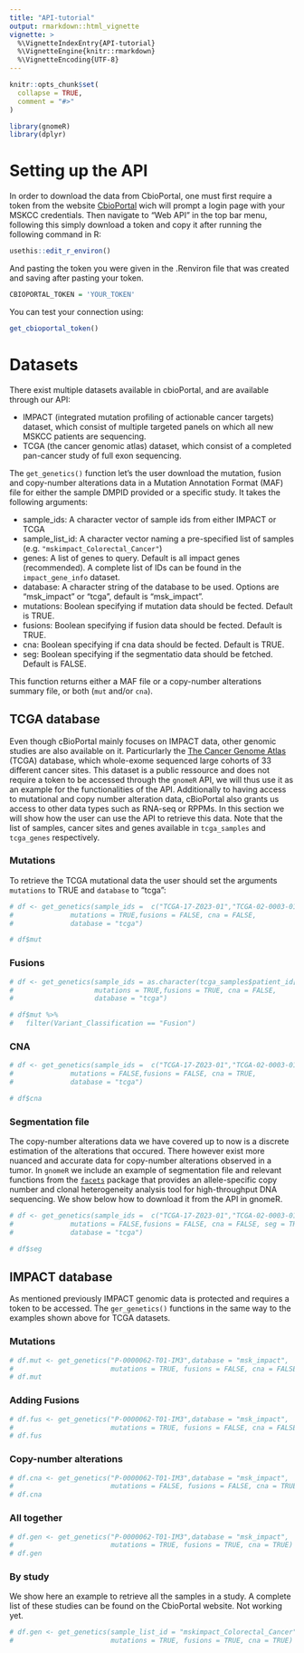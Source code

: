 ```yaml
---
title: "API-tutorial"
output: rmarkdown::html_vignette
vignette: >
  %\VignetteIndexEntry{API-tutorial}
  %\VignetteEngine{knitr::rmarkdown}
  %\VignetteEncoding{UTF-8}
---
```


```r
knitr::opts_chunk$set(
  collapse = TRUE,
  comment = "#>"
)
```

```r
library(gnomeR)
library(dplyr)
```

# Setting up the API

In order to download the data from CbioPortal, one must first require a token from the website [CbioPortal](https://cbiologin.mskcc.org/) wich will prompt a login page with your MSKCC credentials. Then navigate to "Web API" in the top bar menu, following this simply download a token and copy it after running the following command in R:


```r
usethis::edit_r_environ()
```

And pasting the token you were given in the .Renviron file that was created and saving after pasting your token.

```r
CBIOPORTAL_TOKEN = 'YOUR_TOKEN'
```

You can test your connection using:

```r
get_cbioportal_token()
```

# Datasets

There exist multiple datasets available in cbioPortal, and are available through our API:

- IMPACT (integrated mutation profiling of actionable cancer targets) dataset, which consist of multiple targeted panels on which all new MSKCC patients are sequencing.
- TCGA (the cancer genomic atlas) dataset, which consist of a completed pan-cancer study of full exon sequencing.

The `get_genetics()` function let's the user download the mutation, fusion and copy-number alterations data in a Mutation Annotation Format (MAF) file for either the sample DMPID provided or a specific study. It takes the following arguments:

- sample_ids: A character vector of sample ids from either IMPACT or TCGA
- sample_list_id: A character vector naming a pre-specified list of samples (e.g. `"mskimpact_Colorectal_Cancer"`)
- genes: A list of genes to query. Default is all impact genes (recommended). A complete list of IDs can be found in the `impact_gene_info` dataset.
- database: A character string of the database to be used. Options are "msk_impact" or "tcga", default is "msk_impact".
- mutations: Boolean specifying if mutation data should be fected. Default is TRUE.
- fusions: Boolean specifying if fusion data should be fected. Default is TRUE.
- cna: Boolean specifying if cna data should be fected. Default is TRUE.
- seg: Boolean specifying if the segmentatio data should be fetched. Default is FALSE.

This function returns either a MAF file or a copy-number alterations summary file, or both (`mut` and/or `cna`).

## TCGA database

Even though cBioPortal mainly focuses on IMPACT data, other genomic studies are also available on it. Particurlarly the [The Cancer Genome Atlas](https://www.cancer.gov/about-nci/organization/ccg/research/structural-genomics/tcga) (TCGA) database, which whole-exome sequenced large cohorts of 33 different cancer sites. 
This dataset is a public ressource and does not require a token to be accessed through the `gnomeR` API, we will thus use it as an example for the functionalities of the API.
Additionally to having access to mutational and copy number alteration data, cBioPortal also grants us access to other data types such as RNA-seq or RPPMs. In this section we will show how the user can use the API to retrieve this data. Note that the list of samples, cancer sites and genes available in `tcga_samples` and `tcga_genes` respectively.

### Mutations

To retrieve the TCGA mutational data the user should set the arguments `mutations` to TRUE and `database` to "tcga":

```r
# df <- get_genetics(sample_ids =  c("TCGA-17-Z023-01","TCGA-02-0003-01","TCGA-02-0055-01"),
#              mutations = TRUE,fusions = FALSE, cna = FALSE,
#              database = "tcga")
```

```r
# df$mut
```

### Fusions

```r
# df <- get_genetics(sample_ids = as.character(tcga_samples$patient_id[!is.na(tcga_samples$Cancer_Code)][1:100]),
#                    mutations = TRUE,fusions = TRUE, cna = FALSE,
#                    database = "tcga")
```

```r
# df$mut %>%
#   filter(Variant_Classification == "Fusion")
```

### CNA

```r
# df <- get_genetics(sample_ids =  c("TCGA-17-Z023-01","TCGA-02-0003-01","TCGA-02-0055-01"),
#              mutations = FALSE,fusions = FALSE, cna = TRUE,
#              database = "tcga")
```

```r
# df$cna
```


### Segmentation file

The copy-number alterations data we have covered up to now is a discrete estimation of the alterations that occured. There however exist more nuanced and accurate data for copy-number alterations observed in a tumor. In `gnomeR` we include an example of segmentation file and relevant functions from the [`facets`](https://www.ncbi.nlm.nih.gov/pmc/articles/PMC5027494/) package that provides an allele-specific copy number and clonal heterogeneity analysis tool for high-throughput DNA sequencing. We show below how to download it from the API in gnomeR.

```r
# df <- get_genetics(sample_ids =  c("TCGA-17-Z023-01","TCGA-02-0003-01","TCGA-02-0055-01"),
#              mutations = FALSE,fusions = FALSE, cna = FALSE, seg = TRUE,
#              database = "tcga")
```

```r
# df$seg
```



## IMPACT database

As mentioned previously IMPACT genomic data is protected and requires a token to be accessed. The `ger_genetics()` functions in the same way to the examples shown above for TCGA datasets.

### Mutations

```r
# df.mut <- get_genetics("P-0000062-T01-IM3",database = "msk_impact",
#                        mutations = TRUE, fusions = FALSE, cna = FALSE)
# df.mut
```

### Adding Fusions

```r
# df.fus <- get_genetics("P-0000062-T01-IM3",database = "msk_impact",
#                        mutations = TRUE, fusions = FALSE, cna = FALSE)
# df.fus
```

### Copy-number alterations

```r
# df.cna <- get_genetics("P-0000062-T01-IM3",database = "msk_impact",
#                        mutations = FALSE, fusions = FALSE, cna = TRUE)
# df.cna
```

### All together


```r
# df.gen <- get_genetics("P-0000062-T01-IM3",database = "msk_impact",
#                        mutations = TRUE, fusions = TRUE, cna = TRUE)
# df.gen
```


### By study

We show here an example to retrieve all the samples in a study. A complete list of these studies can be found on the CbioPortal website.
Not working yet.
```r
# df.gen <- get_genetics(sample_list_id = "mskimpact_Colorectal_Cancer",database = "msk_impact",
#                        mutations = TRUE, fusions = TRUE, cna = TRUE)
```
